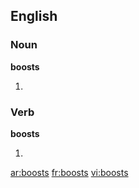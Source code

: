 ==English==

===Noun===
'''boosts'''

# {{plural of|[[boost]]}}

===Verb===
'''boosts'''

# {{third person singular of|[[boost]]}}

[[ar:boosts]]
[[fr:boosts]]
[[vi:boosts]]